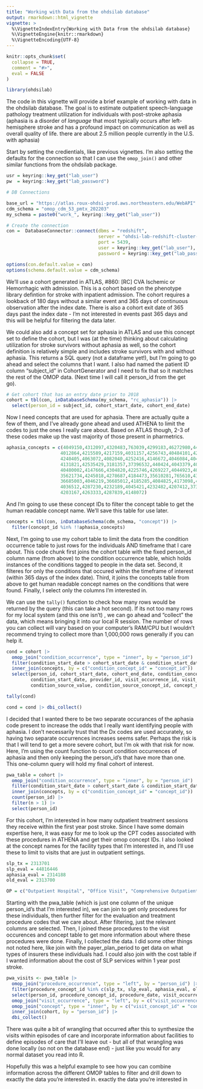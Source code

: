 ```yaml
---
title: "Working with Data from the ohdsilab database"
output: rmarkdown::html_vignette
vignette: >
  %\VignetteIndexEntry{Working with Data from the ohdsilab database}
  %\VignetteEngine{knitr::rmarkdown}
  %\VignetteEncoding{UTF-8}
---
```


```r
knitr::opts_chunk$set(
  collapse = TRUE,
  comment = "#>",
  eval = FALSE
)
```

```r
library(ohdsilab)
```

The code in this vignette will provide a brief example of working with data in the 
ohdsilab database. The goal is to estimate outpatient speech-language pathology
treatment utilization for individuals with post-stroke aphasia (aphasia is a disorder
of *language* that most typically occurs after left-hemisphere stroke and has a profound
impact on communication as well as overall quality of life. there are about 2.5 million people
currently in the U.S. with aphasia) 

Start by setting the credientials, like previous vignettes. I'm also setting the defaults
for the connection so that I can use the `omop_join()` and other similar functions
from the ohdsilab package.

```r
usr = keyring::key_get("lab_user")
pw  = keyring::key_get("lab_password")

# DB Connections

base_url = "https://atlas.roux-ohdsi-prod.aws.northeastern.edu/WebAPI"
cdm_schema = "omop_cdm_53_pmtx_202203"
my_schema = paste0("work_", keyring::key_get("lab_user"))

# Create the connection
con =  DatabaseConnector::connect(dbms = "redshift",
                                  server = "ohdsi-lab-redshift-cluster-prod.clsyktjhufn7.us-east-1.redshift.amazonaws.com/ohdsi_lab",
                                  port = 5439,
                                  user = keyring::key_get("lab_user"),
                                  password = keyring::key_get("lab_password"))

options(con.default.value = con)
options(schema.default.value = cdm_schema)
```


We'll use a cohort generated in ATLAS, #860: 
[RC] CVA Ischemic or Hemorrhagic with admission. This is a cohort based on the phenotype 
library defintion for stroke with inpatient admission. The cohort requires a lookback of 180 days
without a similar event and 365 days of continuous observation after the index date. There is also
a cohort exit date of 365 days past the index date - I'm not interested in events past 365 days and this will
be helpful for filtering the data later. 

We could also add a concept set for aphasia in ATLAS and use this concept
set to define the cohort, but I was (at the time) thinking about calculating
utilization for stroke survivors without aphasia as well, so the cohort
definition is relatively simple and includes stroke survivors with and without aphasia. This returns a SQL
query (not a dataframe yet!), but I'm going to go ahead and select the columns that I want. I also had named
the patient ID column "subject_id" in CohortGenerator and I need to fix that so it matches the rest of the 
OMOP data. (Next time I will call it person_id from the get go).

```r
# Get cohort that has an entry date prior to 2018
cohort = tbl(con, inDatabaseSchema(my_schema, "rc_aphasia")) |>
  select(person_id = subject_id, cohort_start_date, cohort_end_date)
```

Now I need concepts that are used for aphasia. There are actually quite a few of them, and I've already
gone ahead and used ATHENA to limit the codes to just the ones I really care about. Based on ATLAS though, 
2-3 of these codes make up the vast majority of those present in pharmetrics. 

```r
aphasia_concepts = c(4049150,4312097,4320483,763039,4299183,46272980,440084,
                    4012864,4215589,4217159,4031157,4256743,40484101,42535427,
                    4240405,4063072,4082040,4252416,4146672,4046084,4047125,
                    4131821,42535429,3181357,37396532,440424,4043379,4062431,
                    40480002,4147666,4304820,4225746,4269227,4044923,4060092,
                    35621734,4245018,4278687,4184473,35610281,765610,4327962,
                    36685003,4046219,36685012,4185285,4084825,4173098,4077061,
                    4036512,4287230,4232189,4045421,4232482,4207412,37396465,
                    4203167,4263333,4287839,4148072)
```

And I'm going to use these concept IDs to filter the concept table to get the human
readable concept name. We'll save this table for use later. 

```r
concepts = tbl(con, inDatabaseSchema(cdm_schema, "concept")) |> 
  filter(concept_id %in% !!aphasia_concepts)
```

Next, I'm going to use my cohort table to limit the data from the condition occurrence
table to just rows for the individuals AND timeframe that I care about. This code chunk
first joins the cohort table with the fixed person_id column name (from above) to the
condition occurrence table, which holds instances of the conditions tagged to people
in the data set. Second, it filteres for only the conditions that occured within the
timeframe of interest (within 365 days of the index date). Third, it joins the concepts
table from above to get human readable concept names on the conditions that were found. 
Finally, I select only the columns I'm interested in. 

We can use the `tally()` function to check how many rows would be returned by the query
(this can take a hot second). If its not too many rows for my local system (and this one isn't)
, we can go ahead and "collect" the data, which means bringing it into our local R session. The
number of rows you can collect will vary based on your computer's RAM/CPU but I wouldn't recommend
trying to collect more than 1,000,000 rows generally if you can help it. 

```r
cond = cohort |> 
  omop_join("condition_occurrence", type = "inner", by = "person_id") |> 
  filter(condition_start_date > cohort_start_date & condition_start_date < cohort_end_date) |> 
  inner_join(concepts, by = c("condition_concept_id" = "concept_id")) |> 
  select(person_id, cohort_start_date, cohort_end_date, condition_concept_id,
         condition_start_date, provider_id, visit_occurrence_id, visit_detail_id,
         condition_source_value, condition_source_concept_id, concept_name, domain_id)

tally(cond)

cond = cond |> dbi_collect()
```

I decided that I wanted there to be two separate occurances of the aphasia code present to increase
the odds that I really want identifying people with aphasia. I don't necessarily trust that the Dx codes
are used accurately, so having two separate occurrences increases seems safer. Perhaps the risk is that
I will tend to get a more severe cohort, but I'm ok with that risk for now. Here, I'm using the 
count function to count condition occurrences of aphasia and then only keeping the person_id's that
have more than one. This one-column query will hold my final cohort of interest. 

```r
pwa_table = cohort |> 
  omop_join("condition_occurrence", type = "inner", by = "person_id") |> 
  filter(condition_start_date > cohort_start_date & condition_start_date < cohort_end_date) |> 
  inner_join(concepts, by = c("condition_concept_id" = "concept_id")) |> 
  count(person_id) |> 
  filter(n > 1) |> 
  select(person_id)
```

For this cohort, I'm interested in how many outpatient treatment sessions they receive within
the first year post stroke. Since I have some domain expertise here, it was easy for me to look
up the CPT codes associated with these procedures in ATHENA and get their omop concept IDs. I also
looked at the concept names for the facility types that I'm interested in, and I'll use these
to limit to visits that are just in outpatient settings. 

```r
slp_tx = 2313701
slp_eval = 44816446
aphasia_eval = 2314188
old_eval = 2313700

OP = c("Outpatient Hospital", "Office Visit", "Comprehensive Outpatient Rehabilitation Facility", "Outpatient Visit", "Independent Clinic")                      
```

Starting with the pwa_table (which is just one column of the unique person_id's that I'm interested in), 
we can join to get only procedures for these individuals, then further filter for the evaluation and
treatment procedure codes that we care about. After filtering, just the relevant columns are selected. Then, I joined
these procedures to the visit occurences and concept table to get more information about where these procedures were
done. Finally, I collected the data. I did some other things not noted here, like join with the 
payer_plan_period to get data on what types of insurers these individuals had. I could also join with the 
cost table if I wanted information about the cost of SLP services within 1 year post stroke. 

```r
pwa_visits <- pwa_table |> 
  omop_join("procedure_occurrence", type = "left", by = "person_id") |> 
  filter(procedure_concept_id %in% c(slp_tx, slp_eval, aphasia_eval, old_eval)) |> 
  select(person_id, procedure_concept_id, procedure_date, visit_occurrence_id, visit_detail_id, procedure_source_value) |> 
  omop_join("visit_occurrence", type = "left", by = c("visit_occurrence_id", "person_id")) |> 
  omop_join("concept", type = "inner", by = c("visit_concept_id" = "concept_id")) |> 
  inner_join(cohort, by = "person_id") |> 
  dbi_collect()
```

There was quite a bit of wrangling that occurred after this to synthesize the visits within
episodes of care and incorporate information about facilities to define episodes of care that I'll leave out - 
but all of that wrangling was done locally (so not on the database end) - just like you would for any normal
dataset you read into R. 

Hopefully this was a helpful example to see how you can combine information across the
different OMOP tables to filter and drill down to exactly the data you're interested in. 
exactly the data you're interested in
